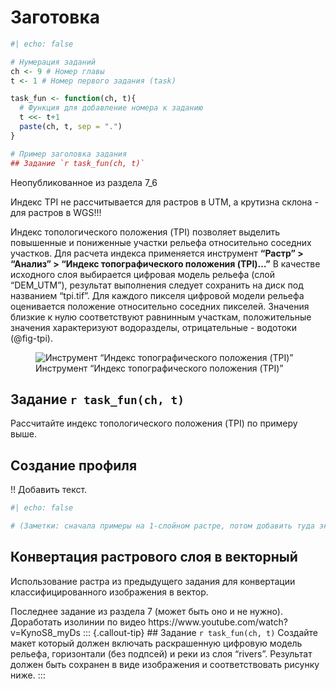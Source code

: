 # Заготовка

```r
#| echo: false

# Нумерация заданий
ch <- 9 # Номер главы
t <- 1 # Номер первого задания (task)

task_fun <- function(ch, t){
  # Функция для добавление номера к заданию
  t <<- t+1
  paste(ch, t, sep = ".")
}

# Пример заголовка задания
## Задание `r task_fun(ch, t)`
```

Неопубликованное из раздела 7_6

Индекс TPI не рассчитывается для растров в UTM, а крутизна склона - для растров в WGS!!!





Индекс топологического положения (TPI) позволяет выделить повышенные и пониженные участки рельефа относительно соседних участков. Для расчета индекса применяется инструмент **"Растр" > "Анализ" > "Индекс топографического положения (TPI)..."** В качестве исходного слоя выбирается цифровая модель рельефа (слой "DEM_UTM"), результат выполнения следует сохранить на диск под названием "tpi.tif". Для каждого пикселя цифровой модели рельефа оценивается положение относительно соседних пикселей. Значения близкие к нулю соответствуют равнинным участкам, положительные значения характеризуют водоразделы, отрицательные - водотоки (@fig-tpi).

![Инструмент "Индекс топографического положения (TPI)"](./pictures/7_6_tpi.tif){#fig-tpi}

::: {.callout-tip}
## Задание `r task_fun(ch, t)`
Рассчитайте индекс топологического положения (TPI) по примеру выше.
:::



## Создание профиля

!! Добавить текст.


```r
#| echo: false

# (Заметки: сначала примеры на 1-слойном растре, потом добавить туда экспозицию, крутизну, TPI и проделать операции с многоканальным растром, модель заменить на NASA DEM)
```



## Конвертация растрового слоя в векторный

Использование растра из предыдущего задания для конвертации классифицированного изображения в вектор.





Последнее задание из раздела 7 (может быть оно и не нужно).
Доработать изолинии по видео https://www.youtube.com/watch?v=KynoS8_myDs
::: {.callout-tip}
## Задание `r task_fun(ch, t)`
Создайте макет который должен включать раскрашенную цифровую модель рельефа, горизонтали (без подпсей) и реки из слоя "rivers". Результат должен быть сохранен в виде изображения и соответствовать рисунку ниже.
:::


